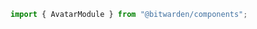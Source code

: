 

<Meta of={stories} />

```ts
import { AvatarModule } from "@bitwarden/components";
```

<Title />
<Description />

<Primary />
<Controls />

## Size

### Large: 64px

<Canvas of={stories.Large} />

### Default: 48px

<Canvas of={stories.Default} />

### Small 28px

<Canvas of={stories.Small} />

## Background color

The Background color can be set 3 ways. The color is generated using the following order of
priority:

- Color
- ID
- Text, usually set to the user's Name field

<Canvas of={stories.ColorByText} />
Use the user 'ID' field if `Name` is not defined.
<Canvas of={stories.ColorByID} />

## Outline

If the avatar is displayed on one of the theme's `background` color variables or is interactive,
display the avatar with a 1 pixel `secondary-600` border to meet WCAG AA graphic contrast guidelines
for interactive elements.

<Canvas of={stories.Border} />

## Avatar as a button

The Avatar can be used as a button.

Typically this is only in the navigation on client apps where account switching is used and in the
web app for the account menu indicator.

When the avatar is used as a button, the following states should be used:

`TODO:` [Jira add stories](https://bitwarden.atlassian.net/browse/CL-101) for button avatars.
[See Figma](https://www.figma.com/file/Zt3YSeb6E6lebAffrNLa0h/Tailwind-Component-Library?type=design&node-id=9730-31746&mode=design&t=IjDIHDb6FZl6bUQW-4)

## Accessibility

Avatar background color should have 3.1:1 contrast with it’s background; or include the
`secondary-600` border Avatar text should have 4.5:1 contrast with the avatar background color
